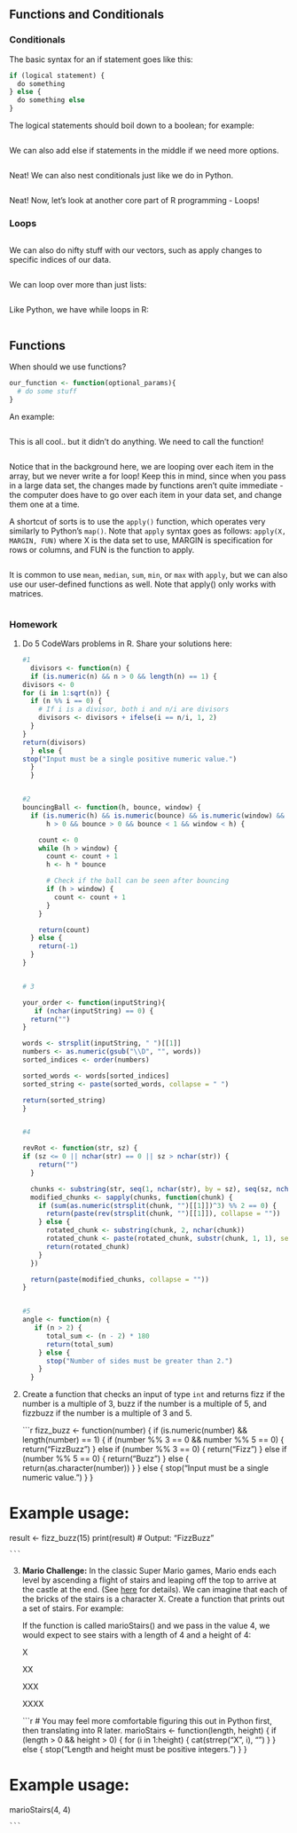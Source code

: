 ## Functions and Conditionals

### Conditionals

The basic syntax for an if statement goes like this:

```r
if (logical statement) {
  do something
} else {
  do something else
}
```

The logical statements should boil down to a boolean; for example:

```r

```

We can also add else if statements in the middle if we need more options.

```r

```

Neat! We can also nest conditionals just like we do in Python.

```r

    
```

Neat! Now, let's look at another core part of R programming - Loops!

### Loops

```r

```

We can also do nifty stuff with our vectors, such as apply changes to specific indices of our data.

```r

```

We can loop over more than just lists:

```r

```

Like Python, we have while loops in R:

```r

```

## Functions

When should we use functions?

```r
our_function <- function(optional_params){
  # do some stuff
}
```

An example:

```r

```

This is all cool.. but it didn't do anything. We need to call the function!

```r

```

Notice that in the background here, we are looping over each item in the array, but we never write a for loop! Keep this in mind, since when you pass in a large data set, the changes made by functions aren't quite immediate - the computer does have to go over each item in your data set, and change them one at a time.

A shortcut of sorts is to use the `apply()` function, which operates very similarly to Python's `map()`. Note that `apply` syntax goes as follows: `apply(X, MARGIN, FUN)` where X is the data set to use, MARGIN is specification for rows or columns, and FUN is the function to apply.

```r

```

It is common to use `mean`, `median`, `sum`, `min`, or `max` with `apply`, but we can also use our user-defined functions as well. Note that apply() only works with matrices.

```r

```

### Homework

1.  Do 5 CodeWars problems in R. Share your solutions here:

    ```r
    
    #1
  divisors <- function(n) {
  if (is.numeric(n) && n > 0 && length(n) == 1) {
    divisors <- 0
    for (i in 1:sqrt(n)) {
      if (n %% i == 0) {
        # If i is a divisor, both i and n/i are divisors
        divisors <- divisors + ifelse(i == n/i, 1, 2)
      }
    }
    return(divisors)
  } else {
    stop("Input must be a single positive numeric value.")
  }
  }
    
    
    #2
    bouncingBall <- function(h, bounce, window) {
      if (is.numeric(h) && is.numeric(bounce) && is.numeric(window) &&
          h > 0 && bounce > 0 && bounce < 1 && window < h) {

        count <- 0
        while (h > window) {
          count <- count + 1
          h <- h * bounce

          # Check if the ball can be seen after bouncing
          if (h > window) {
            count <- count + 1
          }
        }

        return(count)
      } else {
        return(-1)
      }
    }
    
    
    # 3
    
    your_order <- function(inputString){
   if (nchar(inputString) == 0) {
      return("")
    }

    words <- strsplit(inputString, " ")[[1]]
    numbers <- as.numeric(gsub("\\D", "", words))
    sorted_indices <- order(numbers)

    sorted_words <- words[sorted_indices]
    sorted_string <- paste(sorted_words, collapse = " ")

    return(sorted_string)
    }
    
    
    #4
    
    revRot <- function(str, sz) {
    if (sz <= 0 || nchar(str) == 0 || sz > nchar(str)) {
        return("")
      }
    
      chunks <- substring(str, seq(1, nchar(str), by = sz), seq(sz, nchar(str), by = sz))
      modified_chunks <- sapply(chunks, function(chunk) {
        if (sum(as.numeric(strsplit(chunk, "")[[1]])^3) %% 2 == 0) {
          return(paste(rev(strsplit(chunk, "")[[1]]), collapse = ""))
        } else {
          rotated_chunk <- substring(chunk, 2, nchar(chunk))
          rotated_chunk <- paste(rotated_chunk, substr(chunk, 1, 1), sep = "")
          return(rotated_chunk)
        }
      })
    
      return(paste(modified_chunks, collapse = ""))
    }
    
    
    #5
    angle <- function(n) {
       if (n > 2) {
          total_sum <- (n - 2) * 180
          return(total_sum)
        } else {
          stop("Number of sides must be greater than 2.")
        }
      }

    ```

2.  Create a function that checks an input of type `int` and returns fizz if the number is a multiple of 3, buzz if the number is a multiple of 5, and fizzbuzz if the number is a multiple of 3 and 5.

    ```r
fizz_buzz <- function(number) {
  if (is.numeric(number) && length(number) == 1) {
    if (number %% 3 == 0 && number %% 5 == 0) {
      return("FizzBuzz")
    } else if (number %% 3 == 0) {
      return("Fizz")
    } else if (number %% 5 == 0) {
      return("Buzz")
    } else {
      return(as.character(number))
    }
  } else {
    stop("Input must be a single numeric value.")
  }
}

# Example usage:
result <- fizz_buzz(15)
print(result)  # Output: "FizzBuzz"

    ```

3.  **Mario Challenge:** In the classic Super Mario games, Mario ends each level by ascending a flight of stairs and leaping off the top to arrive at the castle at the end. (See [here](https://youtu.be/-avspZlbOWU?t=55) for details). We can imagine that each of the bricks of the stairs is a character X. Create a function that prints out a set of stairs. For example:

    If the function is called marioStairs() and we pass in the value 4, we would expect to see stairs with a length of 4 and a height of 4:

    X

    XX

    XXX

    XXXX

    ```r
    # You may feel more comfortable figuring this out in Python first, then translating into R later.
marioStairs <- function(length, height) {
  if (length > 0 && height > 0) {
    for (i in 1:height) {
      cat(strrep("X", i), "\n")
    }
  } else {
    stop("Length and height must be positive integers.")
  }
}

# Example usage:
marioStairs(4, 4)

    ```

